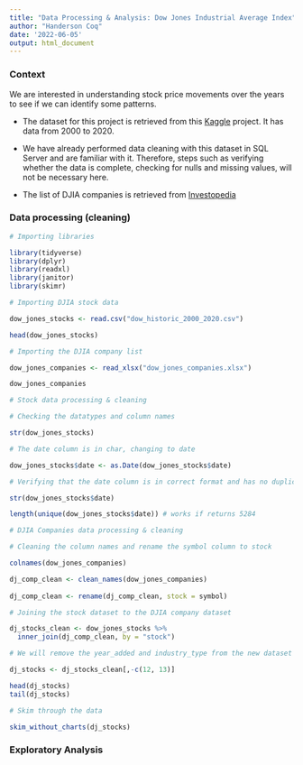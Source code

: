 ```yaml
---
title: "Data Processing & Analysis: Dow Jones Industrial Average Index"
author: "Handerson Coq"
date: '2022-06-05'
output: html_document
---
```


### Context

We are interested in understanding stock price movements over the years to see if we can identify some patterns.

  * The dataset for this project is retrieved from this [Kaggle](https://www.kaggle.com/datasets/deeplytics/dow-stock-data?select=dow_historic_2000_2020) project. It has data from 2000 to 2020.

  * We have already performed data cleaning with this dataset in SQL Server and are familiar with it. Therefore, steps such as verifying whether the data is complete, checking for nulls and missing values, will not be necessary here.

  * The list of DJIA companies is retrieved from [Investopedia](https://www.investopedia.com/ask/answers/050115/what-does-dow-jones-industrial-average-measure.asp#:~:text=The%20Dow%20Jones%20Industrial%20Average%20(DJIA)%20measures%20the%20daily%20price,the%20transportation%20and%20utility%20industries.)


### Data processing (cleaning)

```r

# Importing libraries

library(tidyverse)
library(dplyr)
library(readxl)
library(janitor)
library(skimr)

```

```r

# Importing DJIA stock data

dow_jones_stocks <- read.csv("dow_historic_2000_2020.csv")

head(dow_jones_stocks)

```

```r

# Importing the DJIA company list

dow_jones_companies <- read_xlsx("dow_jones_companies.xlsx")

dow_jones_companies

```

```r

# Stock data processing & cleaning

# Checking the datatypes and column names

str(dow_jones_stocks)

# The date column is in char, changing to date

dow_jones_stocks$date <- as.Date(dow_jones_stocks$date)

# Verifying that the date column is in correct format and has no duplicates

str(dow_jones_stocks$date)

length(unique(dow_jones_stocks$date)) # works if returns 5284

```

```r

# DJIA Companies data processing & cleaning

# Cleaning the column names and rename the symbol column to stock

colnames(dow_jones_companies)

dj_comp_clean <- clean_names(dow_jones_companies)
  
dj_comp_clean <- rename(dj_comp_clean, stock = symbol)

```

```r

# Joining the stock dataset to the DJIA company dataset

dj_stocks_clean <- dow_jones_stocks %>% 
  inner_join(dj_comp_clean, by = "stock")

# We will remove the year_added and industry_type from the new dataset

dj_stocks <- dj_stocks_clean[,-c(12, 13)]

head(dj_stocks)
tail(dj_stocks)

# Skim through the data

skim_without_charts(dj_stocks)

```

### Exploratory Analysis

```r


```

